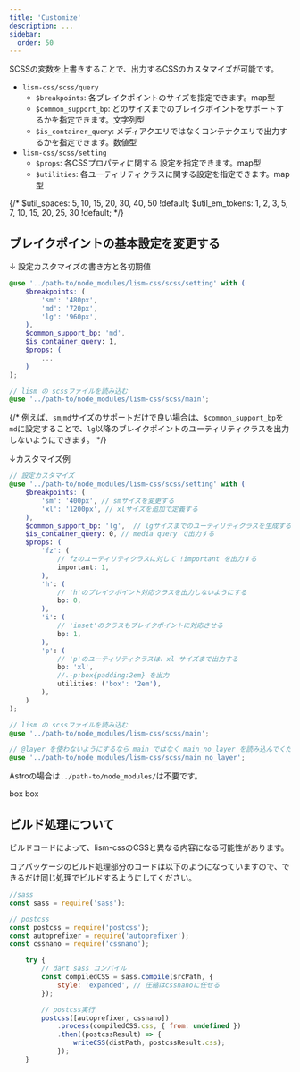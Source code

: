 ```yaml
---
title: 'Customize'
description: ...
sidebar:
  order: 50
---
```



SCSSの変数を上書きすることで、出力するCSSのカスタマイズが可能です。

- `lism-css/scss/query`
	- `$breakpoints`: 各ブレイクポイントのサイズを指定できます。map型
	- `$common_support_bp`: どのサイズまでのブレイクポイントをサポートするかを指定できます。文字列型
	- `$is_container_query`: メディアクエリではなくコンテナクエリで出力するかを指定できます。数値型
- `lism-css/scss/setting`
	- `$props`: 各CSSプロパティに関する
	設定を指定できます。map型
	- `$utilities`: 各ユーティリティクラスに関する設定を指定できます。map型

{/* $util_spaces: 5, 10, 15, 20, 30, 40, 50 !default;
$util_em_tokens: 1, 2, 3, 5, 7, 10, 15, 20, 25, 30 !default; */}


## ブレイクポイントの基本設定を変更する



↓ 設定カスタマイズの書き方と各初期値
```scss
@use '../path-to/node_modules/lism-css/scss/setting' with (
	$breakpoints: (
		'sm': '480px',
		'md': '720px',
		'lg': '960px',
	),
	$common_support_bp: 'md',
	$is_container_query: 1,
	$props: (
		...
	)
);

// lism の scssファイルを読み込む
@use '../path-to/node_modules/lism-css/scss/main';
```

{/* 例えば、`sm`,`md`サイズのサポートだけで良い場合は、`$common_support_bp`を`md`に設定することで、`lg`以降のブレイクポイントのユーティリティクラスを出力しないようにできます。 */}


↓カスタマイズ例
```scss
// 設定カスタマイズ
@use '../path-to/node_modules/lism-css/scss/setting' with (
	$breakpoints: (
		'sm': '400px', // smサイズを変更する
		'xl': '1200px', // xlサイズを追加で定義する
	),
	$common_support_bp: 'lg',  // lgサイズまでのユーティリティクラスを生成する
	$is_container_query: 0, // media query で出力する
	$props: (
		'fz': (
			// fzのユーティリティクラスに対して !important を出力する
			important: 1,
		),
		'h': (
			// 'h'のブレイクポイント対応クラスを出力しないようにする
			bp: 0,
		),
		'i': (
			// 'inset'のクラスもブレイクポイントに対応させる
			bp: 1, 
		),
		'p': (
			// 'p'のユーティリティクラスは、xl サイズまで出力する
			bp: 'xl', 
			//.-p:box{padding:2em} を出力
			utilities: ('box': '2em'),
		),
	)
);

// lism の scssファイルを読み込む
@use '../path-to/node_modules/lism-css/scss/main';

// @layer を使わないようにするなら main ではなく main_no_layer を読み込んでください
@use '../path-to/node_modules/lism-css/scss/main_no_layer';
```

Astroの場合は`../path-to/node_modules/`は不要です。

<div class='is--container'>
<Box p={['u:box', '20', '30', '40', '50']} bd c='base' bgc='text'>box</Box>
<Box p='u:box' h={['auto', '1em']} bd>box</Box>
</div>


## ビルド処理について

ビルドコードによって、lism-cssのCSSと異なる内容になる可能性があります。

コアパッケージのビルド処理部分のコードは以下のようになっていますので、できるだけ同じ処理でビルドするようにしてください。

```js
//sass
const sass = require('sass');

// postcss
const postcss = require('postcss');
const autoprefixer = require('autoprefixer');
const cssnano = require('cssnano');
```

```js
	try {
		// dart sass コンパイル
		const compiledCSS = sass.compile(srcPath, {
			style: 'expanded', // 圧縮はcssnanoに任せる
		});

		// postcss実行
		postcss([autoprefixer, cssnano])
			.process(compiledCSS.css, { from: undefined })
			.then((postcssResult) => {
				writeCSS(distPath, postcssResult.css);
			});
	}
```
